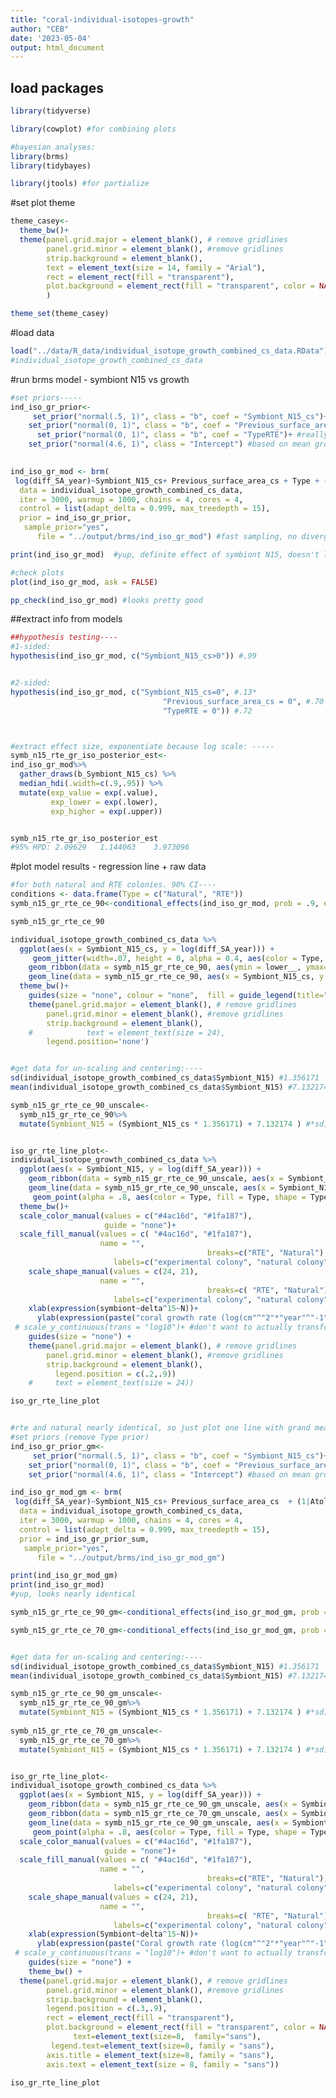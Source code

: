 ```yaml
---
title: "coral-individual-isotopes-growth"
author: "CEB"
date: '2023-05-04'
output: html_document
---
```


## load packages
```r
library(tidyverse)

library(cowplot) #for combining plots

#bayesian analyses:
library(brms)
library(tidybayes)

library(jtools) #for partialize

```

#set plot theme
```r
theme_casey<-
  theme_bw()+
  theme(panel.grid.major = element_blank(), # remove gridlines
        panel.grid.minor = element_blank(), #remove gridlines
        strip.background = element_blank(), 
        text = element_text(size = 14, family = "Arial"),
        rect = element_rect(fill = "transparent"),  
        plot.background = element_rect(fill = "transparent", color = NA)
        )

theme_set(theme_casey)
```



#load data
```r
load("../data/R_data/individual_isotope_growth_combined_cs_data.RData")
#individual_isotope_growth_combined_cs_data

```


#run brms model - symbiont N15 vs growth
```r

#set priors-----
ind_iso_gr_prior<-
     set_prior("normal(.5, 1)", class = "b", coef = "Symbiont_N15_cs")+ #expect positive effect, but no one has looked at individuals before make overlap a lot of 0 (similar to origin treatment in RTE models)
    set_prior("normal(0, 1)", class = "b", coef = "Previous_surface_area_cs")+ #really not sure on this, expect larger colonies to grow more absolute, but smaller proportionally. So go with 0
      set_prior("normal(0, 1)", class = "b", coef = "TypeRTE")+ #really not sure on this, but do expect to be similar between experimental and natural colonies, so make overlap 0. 
    set_prior("normal(4.6, 1)", class = "Intercept") #based on mean growth from previous studies = 4, along with max and min, max growth from Pratchett (assuming pi*r^2) for Acropora = exp(7.2) (1333 cm/year). mean growth = 4.6 (100)
   

ind_iso_gr_mod <- brm(
 log(diff_SA_year)~Symbiont_N15_cs+ Previous_surface_area_cs + Type + (1|Atoll/Island),
  data = individual_isotope_growth_combined_cs_data, 
  iter = 3000, warmup = 1000, chains = 4, cores = 4,
  control = list(adapt_delta = 0.999, max_treedepth = 15), 
  prior = ind_iso_gr_prior,
   sample_prior="yes",
      file = "../output/brms/ind_iso_gr_mod") #fast sampling, no divergent trans :)

print(ind_iso_gr_mod)  #yup, definite effect of symbiont N15, doesn't look like muhc effect of prev surface area (slight negative), no effect of type (RTE vs. natural) (large overlap of 0)*

#check plots
plot(ind_iso_gr_mod, ask = FALSE)

pp_check(ind_iso_gr_mod) #looks pretty good


```


##extract info from models
```r
##hypothesis testing----
#1-sided:
hypothesis(ind_iso_gr_mod, c("Symbiont_N15_cs>0")) #.99


#2-sided:
hypothesis(ind_iso_gr_mod, c("Symbiont_N15_cs=0", #.13*
                                  "Previous_surface_area_cs = 0", #.70
                                  "TypeRTE = 0")) #.72



#extract effect size, exponentiate because log scale: -----
symb_n15_rte_gr_iso_posterior_est<-
ind_iso_gr_mod%>%
  gather_draws(b_Symbiont_N15_cs) %>%
  median_hdi(.width=c(.9,.95)) %>%
  mutate(exp_value = exp(.value), 
         exp_lower = exp(.lower),
         exp_higher = exp(.upper))


symb_n15_rte_gr_iso_posterior_est
#95% HPD: 2.09629	1.144063	3.973096

```


#plot model results - regression line + raw data
```r
#for both natural and RTE colonies. 90% CI----
conditions <- data.frame(Type = c("Natural", "RTE"))
symb_n15_gr_rte_ce_90<-conditional_effects(ind_iso_gr_mod, prob = .9, effects = 'Symbiont_N15_cs',  conditions = conditions, plot = FALSE)[[1]]

symb_n15_gr_rte_ce_90

individual_isotope_growth_combined_cs_data %>%
  ggplot(aes(x = Symbiont_N15_cs, y = log(diff_SA_year))) +
     geom_jitter(width=.07, height = 0, alpha = 0.4, aes(color = Type, fill = Type), size = 3) + #, size = .8
    geom_ribbon(data = symb_n15_gr_rte_ce_90, aes(ymin = lower__, ymax=upper__, fill = Type), alpha = .2)+
    geom_line(data = symb_n15_gr_rte_ce_90, aes(x = Symbiont_N15_cs, y = estimate__, color = Type), lwd = 1.2) +
  theme_bw()+
    guides(size = "none", colour = "none",  fill = guide_legend(title="Confidence level")) + 
    theme(panel.grid.major = element_blank(), # remove gridlines
        panel.grid.minor = element_blank(), #remove gridlines
        strip.background = element_blank(),
    #            text = element_text(size = 24),
        legend.position='none')


#get data for un-scaling and centering:----
sd(individual_isotope_growth_combined_cs_data$Symbiont_N15) #1.356171
mean(individual_isotope_growth_combined_cs_data$Symbiont_N15) #7.132174

symb_n15_gr_rte_ce_90_unscale<-
  symb_n15_gr_rte_ce_90%>%
  mutate(Symbiont_N15 = (Symbiont_N15_cs * 1.356171) + 7.132174 ) #*sd) + mean


iso_gr_rte_line_plot<-
individual_isotope_growth_combined_cs_data %>%
  ggplot(aes(x = Symbiont_N15, y = log(diff_SA_year))) +
    geom_ribbon(data = symb_n15_gr_rte_ce_90_unscale, aes(x = Symbiont_N15, ymin = lower__, ymax=upper__, fill = Type), alpha = .2)+
    geom_line(data = symb_n15_gr_rte_ce_90_unscale, aes(x = Symbiont_N15, y = estimate__, color = Type), alpha = .9, lwd = 1.2) +
     geom_point(alpha = .8, aes(color = Type, fill = Type, shape = Type), size = 3) + #, size = .8
  theme_bw()+
  scale_color_manual(values = c("#4ac16d", "#1fa187"),
                     guide = "none")+
  scale_fill_manual(values = c( "#4ac16d", "#1fa187"),
                    name = "",
                                            breaks=c("RTE", "Natural"),
                       labels=c("experimental colony", "natural colony"))+
    scale_shape_manual(values = c(24, 21),
                    name = "",
                                            breaks=c( "RTE", "Natural"),
                       labels=c("experimental colony", "natural colony"))+
    xlab(expression(symbiont~delta^15~N))+
      ylab(expression(paste("coral growth rate (log(cm"^"2"*"year"^"-1"*"))")))+
 # scale_y_continuous(trans = "log10")+ #don't want to actually transform axis, just change labels   scale_y_continuous(trans = "log10")+
    guides(size = "none") + 
    theme(panel.grid.major = element_blank(), # remove gridlines
        panel.grid.minor = element_blank(), #remove gridlines
        strip.background = element_blank(),
          legend.position = c(.2,.9))
    #     text = element_text(size = 24))

iso_gr_rte_line_plot


#rte and natural nearly identical, so just plot one line with grand mean for clarity----
#set priors (remove Type prior)
ind_iso_gr_prior_gm<-
     set_prior("normal(.5, 1)", class = "b", coef = "Symbiont_N15_cs")+ #expect positive effect, but no one has looked at individuals before make overlap a lot of 0 (similar to origin treatment in RTE models)
    set_prior("normal(0, 1)", class = "b", coef = "Previous_surface_area_cs")+ #really not sure on this, expect larger colonies to grow more absolute, but smaller proportionally. So go with 0
    set_prior("normal(4.6, 1)", class = "Intercept") #based on mean growth from previous studies = 4, along with max and min, max growth from Pratchett (assuming pi*r^2) for Acropora = exp(7.2) (1333 cm/year). mean growth = 4.6 (100)

ind_iso_gr_mod_gm <- brm(
 log(diff_SA_year)~Symbiont_N15_cs+ Previous_surface_area_cs  + (1|Atoll/Island),
  data = individual_isotope_growth_combined_cs_data, 
  iter = 3000, warmup = 1000, chains = 4, cores = 4,
  control = list(adapt_delta = 0.999, max_treedepth = 15), 
  prior = ind_iso_gr_prior_sum,
   sample_prior="yes",
      file = "../output/brms/ind_iso_gr_mod_gm")

print(ind_iso_gr_mod_gm)
print(ind_iso_gr_mod)
#yup, looks nearly identical

symb_n15_gr_rte_ce_90_gm<-conditional_effects(ind_iso_gr_mod_gm, prob = .9, effects = 'Symbiont_N15_cs', plot = FALSE)[[1]]

symb_n15_gr_rte_ce_70_gm<-conditional_effects(ind_iso_gr_mod_gm, prob = .7, effects = 'Symbiont_N15_cs', plot = FALSE)[[1]]


#get data for un-scaling and centering:----
sd(individual_isotope_growth_combined_cs_data$Symbiont_N15) #1.356171
mean(individual_isotope_growth_combined_cs_data$Symbiont_N15) #7.132174

symb_n15_gr_rte_ce_90_gm_unscale<-
  symb_n15_gr_rte_ce_90_gm%>%
  mutate(Symbiont_N15 = (Symbiont_N15_cs * 1.356171) + 7.132174 ) #*sd) + mean
  
symb_n15_gr_rte_ce_70_gm_unscale<-
  symb_n15_gr_rte_ce_70_gm%>%
  mutate(Symbiont_N15 = (Symbiont_N15_cs * 1.356171) + 7.132174 ) #*sd) + mean


iso_gr_rte_line_plot<-
individual_isotope_growth_combined_cs_data %>%
  ggplot(aes(x = Symbiont_N15, y = log(diff_SA_year))) +
    geom_ribbon(data = symb_n15_gr_rte_ce_90_gm_unscale, aes(x = Symbiont_N15, ymin = lower__, ymax=upper__), alpha = .2, fill = "grey")+
    geom_ribbon(data = symb_n15_gr_rte_ce_70_gm_unscale, aes(x = Symbiont_N15, ymin = lower__, ymax=upper__), alpha = .4, fill = "grey")+
    geom_line(data = symb_n15_gr_rte_ce_90_gm_unscale, aes(x = Symbiont_N15, y = estimate__), color = "black", alpha = .9, lwd = 1.2) +
     geom_point(alpha = .8, aes(color = Type, fill = Type, shape = Type), size = 3) + #, size = .8
  scale_color_manual(values = c("#4ac16d", "#1fa187"),
                     guide = "none")+
  scale_fill_manual(values = c( "#4ac16d", "#1fa187"),
                    name = "",
                                            breaks=c("RTE", "Natural"),
                       labels=c("experimental colony", "natural colony"))+
    scale_shape_manual(values = c(24, 21),
                    name = "",
                                            breaks=c( "RTE", "Natural"),
                       labels=c("experimental colony", "natural colony"))+
    xlab(expression(Symbiont~delta^15~N))+
      ylab(expression(paste("Coral growth rate (log(cm"^"2"*"year"^"-1"*"))")))+
 # scale_y_continuous(trans = "log10")+ #don't want to actually transform axis, just change labels   scale_y_continuous(trans = "log10")+
    guides(size = "none") + 
    theme_bw() + 
  theme(panel.grid.major = element_blank(), # remove gridlines
        panel.grid.minor = element_blank(), #remove gridlines
        strip.background = element_blank(), 
        legend.position = c(.3,.9),
        rect = element_rect(fill = "transparent"),  
        plot.background = element_rect(fill = "transparent", color = NA),
              text=element_text(size=8,  family="sans"),
         legend.text=element_text(size=8, family = "sans"),
        axis.title = element_text(size=8, family = "sans"),
        axis.text = element_text(size = 8, family = "sans")) 

iso_gr_rte_line_plot

```





